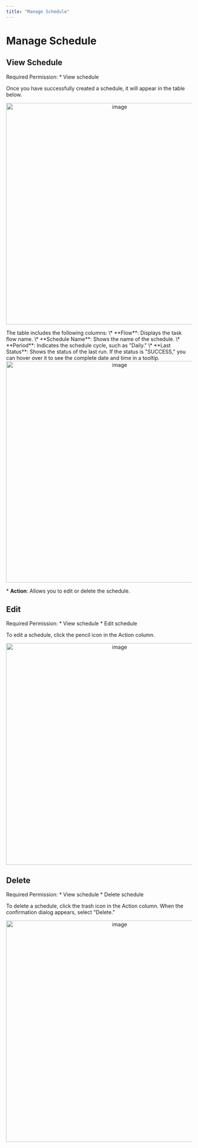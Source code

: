 ```yaml
---
title: "Manage Schedule"
---
```


# Manage Schedule

## View Schedule

Required Permission: \*   View schedule

Once you have successfully created a schedule, it will appear in the table below. <div align="center">
  <img src="https://t3837933.p.clickup-attachments.com/t3837933/1f20ab9f-4ed5-485c-8dc0-c62fb81b3ea4/image.png" alt="image" width="600" />
</div> The table includes the following columns: \*   **Flow**: Displays the task flow name. \*   **Schedule Name**: Shows the name of the schedule. \*   **Period**: Indicates the schedule cycle, such as "Daily." \*   **Last Status**: Shows the status of the last run. If the status is "SUCCESS," you can hover over it to see the complete date and time in a tooltip.

<div align="center">
  <img src="https://t3837933.p.clickup-attachments.com/t3837933/4a4c60e4-d0aa-42be-9972-e67211abfeaa/image.png" alt="image" width="600" />
</div>

\*   **Action**: Allows you to edit or delete the schedule.

## Edit

Required Permission: \*   View schedule \*   Edit schedule

To edit a schedule, click the pencil icon in the Action column. <div align="center">
  <img src="https://t3837933.p.clickup-attachments.com/t3837933/e61facf8-eaa5-4a76-9c1a-ec45baa5cf99/image.png" alt="image" width="600" />
</div>

## Delete

Required Permission: \*   View schedule \*   Delete schedule

To delete a schedule, click the trash icon in the Action column. When the confirmation dialog appears, select "Delete." <div align="center">
  <img src="https://t3837933.p.clickup-attachments.com/t3837933/6ba0e73f-8483-4804-88f3-54a4a4cf5f00/image.png" alt="image" width="600" />
</div>
